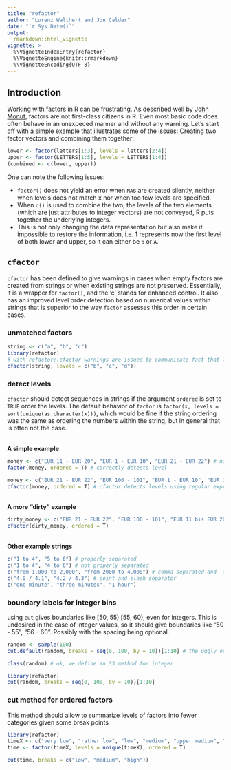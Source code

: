 ```yaml
---
title: "refactor"
author: "Lorenz Walthert and Jon Calder"
date: "`r Sys.Date()`"
output: 
  rmarkdown::html_vignette
vignette: >
  %\VignetteIndexEntry{refactor}
  %\VignetteEngine{knitr::rmarkdown}
  %\VignetteEncoding{UTF-8}
---
```


## Introduction

Working with factors in R can be frustrating. As described well by [John Monut](http://www.win-vector.com/blog/2014/09/factors-are-not-first-class-citizens-in-r/), factors are not first-class citizens in R. Even most basic code does often behave in an unexpeced manner and without any warning. Let's start off with a simple example that illustrates some of the issues: Creating two factor vectors and combining them together:

```r
lower <- factor(letters[1:3], levels = letters[2:4])
upper <- factor(LETTERS[1:5], levels = LETTERS[1:4])
(combined <- c(lower, upper))
```


One can note the following issues:

* `factor()` does not yield an error when `NA`s are created silently, neither when levels does not match x nor when too few levels are specified. 
* When `c()` is used to combine the two, the levels of the two elements (which are just attributes to integer vectors) are not conveyed, R puts together the underlying integers.
* This is not only changing the data representation but also make it impossible to restore the information, i.e. 1 represents now the first level of both lower and upper, so it can either be `b` or `A`. 

## `cfactor`
`cfactor` has been defined to give warnings in cases when empty factors are created from strings or when existing strings are not preserved. Essentially, it is a wrapper for `factor()`, and the 'c' stands for enhanced control. It also has an improved level order detection based on numerical values within strings that is superior to the way `factor` assesses this order in certain cases.

### unmatched factors
```r
string <- c("a", "b", "c")
library(refactor)
# with refactor::cfactor warnings are issued to communicate fact that levels were referenced that do not appear in the data and vice versa
cfactor(string, levels = c("b", "c", "d"))
```

### detect levels
`cfactor` should detect sequences in strings if the argument `ordered` is set to `TRUE` order the levels. The default behavior of `factor` is
`factor(x, levels = sort(unique(as.character(x)))`, which would be fine if the string ordering was the same as ordering the numbers within the string, but in general that is often not the case.

\
**A simple example**
```r
money <- c("EUR 11 - EUR 20", "EUR 1 - EUR 10", "EUR 21 - EUR 22") # no issue, since all numbers are two digits
factor(money, ordered = T) # correctly detects level

money <- c("EUR 21 - EUR 22", "EUR 100 - 101", "EUR 1 - EUR 10", "EUR 11 - EUR 20")  # the general case
cfactor(money, ordered = T) # cfactor detects levels using regular expressions
```

\
**A more "dirty" example**
```r
dirty_money <- c("EUR 21 - EUR 22", "EUR 100 - 101", "EUR 11 bis EUR 20", "from 98 to 99")
cfactor(dirty_money, ordered = T)
```

\
**Other example strings**
```r
c("1 to 4", "5 to 6") # properly separated
c("1 to 4", "4 to 6") # not properly separated
c("from 1,000 to 2,000", "from 2000 to 4,000") # comma separated and 'from' and 'to'
c("4.0 / 4.1", "4.2 / 4.3") # point and slash separator
c("one minute", "three minutes", "1 hour")
```


### boundary labels for integer bins
using `cut` gives boundaries like [50, 55) [55, 60), even for integers. This is undesired in the case of integer values, so it should give boundaries like "50 - 55", "56 - 60". Possibly with the spacing being optional.

```r
random <- sample(100)
cut.default(random, breaks = seq(0, 100, by = 10))[1:10] # the uggly outcome with cut.default

class(random) # ok, we define an S3 method for integer

library(refactor)
cut(random, breaks = seq(0, 100, by = 10))[1:10]
```

### cut method for ordered factors
This method should allow to summarize levels of factors into fewer categories given some break points
```r
library(refactor)
timeX <- c("very low", "rather low", "low", "medium", "upper medium", "high")
time <- factor(timeX, levels = unique(timeX), ordered = T)

cut(time, breaks = c("low", "medium", "high"))
```
